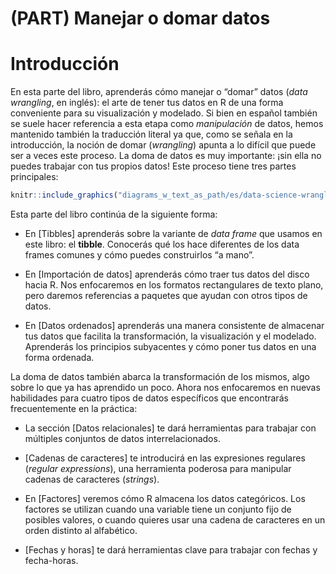 # (PART) Manejar o domar datos {-}


# Introducción {#domardatos-intro}

En esta parte del libro, aprenderás cómo manejar o "domar" datos (_data wrangling_, en inglés): el arte de tener tus datos en R de una forma conveniente para su visualización y modelado. Si bien en español también se suele hacer referencia a esta etapa como  _manipulación_ de datos, hemos mantenido también la traducción literal ya que, como se señala en la introducción, la noción de domar (_wrangling_) apunta a lo difícil que puede ser a veces este proceso. 
La doma de datos es muy importante: ¡sin ella no puedes trabajar con tus propios datos! Este proceso tiene tres partes principales:

```r
knitr::include_graphics("diagrams_w_text_as_path/es/data-science-wrangle.svg")
```

Esta parte del libro continúa de la siguiente forma:

* En [Tibbles] aprenderás sobre la variante de _data frame_ que usamos
 en este libro: el __tibble__. Conocerás qué los hace diferentes de los
 data frames comunes y cómo puedes construirlos "a mano".

* En [Importación de datos] aprenderás cómo traer tus datos del disco hacia R.
 Nos enfocaremos en los formatos rectangulares de texto plano, pero daremos referencias
 a paquetes que ayudan con otros tipos de datos.

* En [Datos ordenados] aprenderás una manera consistente de almacenar
 tus datos que facilita la transformación, la visualización y el modelado.
 Aprenderás los principios subyacentes y cómo poner tus datos en una forma ordenada.

La doma de datos también abarca la transformación de los mismos, algo sobre lo que ya has aprendido un poco. Ahora nos enfocaremos en nuevas habilidades para cuatro tipos de datos específicos que encontrarás frecuentemente en la práctica:

* La sección [Datos relacionales] te dará herramientas para trabajar con múltiples
 conjuntos de datos interrelacionados.

* [Cadenas de caracteres] te introducirá en las expresiones regulares (_regular expressions_), una herramienta
 poderosa para manipular cadenas de caracteres (_strings_).

* En [Factores] veremos cómo R almacena los datos categóricos. Los factores se utilizan cuando una variable
 tiene un conjunto fijo de posibles valores, o cuando quieres usar una cadena de caracteres en un
 orden distinto al alfabético.

* [Fechas y horas] te dará herramientas clave para trabajar con
 fechas y fecha-horas.
